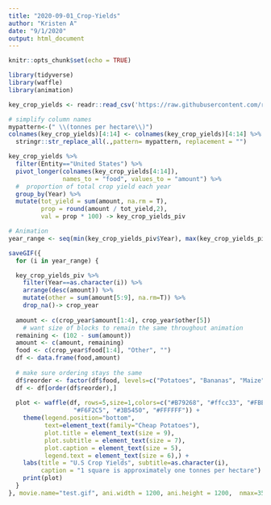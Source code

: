 ```yaml
---
title: "2020-09-01_Crop-Yields"
author: "Kristen A"
date: "9/1/2020"
output: html_document
---
```


```r
knitr::opts_chunk$set(echo = TRUE)
```

```r
library(tidyverse)
library(waffle)
library(animation)
```

```r
key_crop_yields <- readr::read_csv('https://raw.githubusercontent.com/rfordatascience/tidytuesday/master/data/2020/2020-09-01/key_crop_yields.csv')
```

```r
# simplify column names
mypattern<-(" \\(tonnes per hectare\\)")
colnames(key_crop_yields)[4:14] <- colnames(key_crop_yields)[4:14] %>%
  stringr::str_replace_all(.,pattern= mypattern, replacement = "")

key_crop_yields %>%
  filter(Entity=="United States") %>%
  pivot_longer(colnames(key_crop_yields[4:14]), 
               names_to = "food", values_to = "amount") %>%
  #  proportion of total crop yield each year 
  group_by(Year) %>%
  mutate(tot_yield = sum(amount, na.rm = T),
         prop = round(amount / tot_yield,2),
         val = prop * 100) -> key_crop_yields_piv
```

```r
# Animation
year_range <- seq(min(key_crop_yields_piv$Year), max(key_crop_yields_piv$Year), by=1)

saveGIF({
  for (i in year_range) {

  key_crop_yields_piv %>%
    filter(Year==as.character(i)) %>%
    arrange(desc(amount)) %>%
    mutate(other = sum(amount[5:9], na.rm=T)) %>%
    drop_na()-> crop_year
  
  amount <- c(crop_year$amount[1:4], crop_year$other[5])
    # want size of blocks to remain the same throughout animation
  remaining <- (102 - sum(amount))
  amount <- c(amount, remaining)
  food <- c(crop_year$food[1:4], "Other", "")
  df <- data.frame(food,amount)
  
  # make sure ordering stays the same
  df$reorder <- factor(df$food, levels=c("Potatoes", "Bananas", "Maize", "Rice", "Other", ""))
  df <- df[order(df$reorder),]
  
  plot <- waffle(df, rows=5,size=1,colors=c("#B79268", "#ffcc33", "#FBEC5D",  
                  "#F6F2C5", "#3B5450", "#FFFFFF")) + 
    theme(legend.position="bottom",
          text=element_text(family="Cheap Potatoes"),
          plot.title = element_text(size = 9),
          plot.subtitle = element_text(size = 7),
          plot.caption = element_text(size = 5),
          legend.text = element_text(size = 6),) +
    labs(title = "U.S Crop Yields", subtitle=as.character(i),
         caption = "1 square is approximately one tonnes per hectare")
    print(plot)
  }
}, movie.name="test.gif", ani.width = 1200, ani.height = 1200,  nmax=350, ani.res=300)
```



